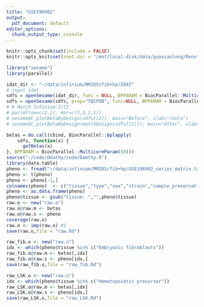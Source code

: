 ```yaml
---
title: "GSE196902"
output:
  pdf_document: default
editor_options: 
  chunk_output_type: console
---
```


```r
knitr::opts_chunk$set(include = FALSE)
knitr::opts_knit$set(root.dir = "/mnt/local-disk/data/guoxiaolong/Renv")
```

```r
library("sesame")
library(parallel)
```

```r
idat_dir <- "~/data/infinium/MM285/fib+hp/IDAT"
# input idat
sdfs = openSesame(idat_dir, func = NULL, BPPARAM = BiocParallel::MulticoreParam(50))
sdfs = openSesame(sdfs, prep="TQCPDB", func=NULL, BPPARAM = BiocParallel::MulticoreParam(50))
# # Match Infinium-I/II
# par(mfrow=c(2,1), mar=c(3,3,2,1))
# sesameQC_plotBetaByDesign(sdfs[[2]], main="Before", xlab="\beta")
# sesameQC_plotBetaByDesign(matchDesign(sdfs[[2]]), main="After", xlab="\beta")
```

```r
betas = do.call(cbind, BiocParallel::bplapply(
    sdfs, function(x) {
      getBetas(x)
}, BPPARAM = BiocParallel::MulticoreParam(50)))
source("~/code/Dmathy/code/Damthy.R")
library(data.table)
pheno <- fread("~/data/infinium/MM285/fib+hp/GSE196902_series_matrix.txt")
pheno <- t(pheno)
pheno <- pheno[-1,]
colnames(pheno)  <- c("tissue","type","sex","strain","sample_preservation")
pheno <- as.data.frame(pheno)
pheno$tissue <- gsub("tissue: ","",pheno$tissue)
raw.o <- new("raw.o")
raw.o@raw.m <- betas
raw.o@raw.s <- pheno
coverage(raw.o)
raw.o <- imp(raw.o) #1
save(raw.o,file = "raw.Rd")
```

```r
raw_fib.o <- new("raw.o")
idx <- which(pheno$tissue %in% c("Embryonic fibroblasts"))
raw_fib.o@raw.m <- betas[,idx]
raw_fib.o@raw.s <- pheno[idx,]
save(raw_fib.o,file = "raw_fib.Rd")
```

```r
raw_LSK.o <- new("raw.o")
idx <- which(pheno$tissue %in% c("Hematopoietic precursor"))
raw_LSK.o@raw.m <- betas[,idx]
raw_LSK.o@raw.s <- pheno[idx,]
save(raw_LSK.o,file = "raw_LSK.Rd")
```

